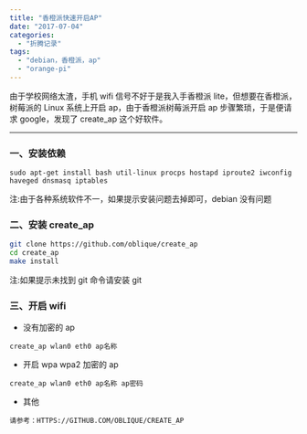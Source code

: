 ```yaml
---
title: "香橙派快速开启AP"
date: "2017-07-04"
categories:
  - "折腾记录"
tags:
  - "debian，香橙派，ap"
  - "orange-pi"
---
```


由于学校网络太渣，手机 wifi 信号不好于是我入手香橙派 lite，但想要在香橙派，树莓派的 Linux 系统上开启 ap，由于香橙派树莓派开启 ap 步骤繁琐，于是便请求 google，发现了 create_ap 这个好软件。

---

### 一、安装依赖

```
sudo apt-get install bash util-linux procps hostapd iproute2 iwconfig haveged dnsmasq iptables
```

注:由于各种系统软件不一，如果提示安装问题去掉即可，debian 没有问题

### 二、安装 create_ap

```bash
git clone https://github.com/oblique/create_ap
cd create_ap
make install
```



注:如果提示未找到 git 命令请安装 git

### 三、开启 wifi

- 没有加密的 ap

```
create_ap wlan0 eth0 ap名称
```

- 开启 wpa wpa2 加密的 ap

```
create_ap wlan0 eth0 ap名称 ap密码
```

- 其他

```
请参考：HTTPS://GITHUB.COM/OBLIQUE/CREATE_AP
```
